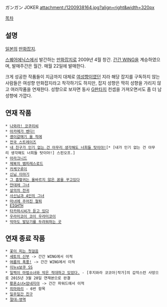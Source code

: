 ガンガン JOKER
attachment:/1200938164.jpg?align=right&width=320px

[[목차]]
== 설명 ==
[[일본]]의 [[만화잡지]].

[[스퀘어에닉스]]에서 발간하는 [[만화잡지]]로 2009년 4월 창간. [[간간 WING]]을 계승하였으며, 발매주간은 월간. 매월 22일에 발매한다.

크게 성공한 작품들이 지금까지 대체로 [[여성향]]이였던 지라 해당 잡지를 구독하지 않는 사람들은 여성향 만화잡지라고 착각하기도 하지만, 잡지 성향은 딱히 성향을 가리지 않고 여러작품을 연재한다. 성향으로 보자면 동사 [[G판타지]] 컨셉을 가져오면서도 좀 더 남성향에 가깝다.
== 연재 작품 ==
 * [[나와라! 코쿠리씨]]
 * [[아카메가 벤다!]]
 * [[괭이갈매기 울 적에]]
 * [[전국 스트레이즈]]
 * [[내 친구가 인기 없는 건 아무리 생각해도 너희들 탓이야!]][* [내가 인기 없는 건 아무리 생각해도 너희들 탓이야!] 스핀오프.]
 * [[아라크니드(만화)|아라크니드]]
 * [[제복의 뱀피레스로드]]
 * [[카케구루이]]
 * [[신님 이야기]]
 * [[그 흡혈귀는 올바르지 않은 꿈을 꾸고있다]]
 * [[얀데레 그녀]]
 * [[살의의 전귀]]
 * [[사신님과 4인의 그녀]]
 * [[마녀에 주어진 철퇴]]
 * [[EIGHTH]]
 * [[타카하시씨가 듣고 있다]]
 * [[우라미코이 코이 우라미코이]]
 * [[악마도 발딛기를 두려워하는 곳]]

== 연재 종료 작품 ==
 * [[꽃이 피는 첫걸음]]
 * [[세토의 신부]] -> 간간 WING에서 이적
 * [[여름의 폭풍!]] -> 간간 WING에서 이적
 * [[이누x보쿠 SS]]
 * [[일찍이 마법소녀와 악은 적대하고 있었다.]] - [후지와라 코코아|작가]의 갑작스런 사망으로 2015년 3월 20일 연재본으로 완결
 * [[황혼소녀×암네지아]] -> 간간 파워드에서 이적
 * [[히마와리]] - 6번 항목
 * [[일주일간 친구]]
 * [[절대☆영역]]
